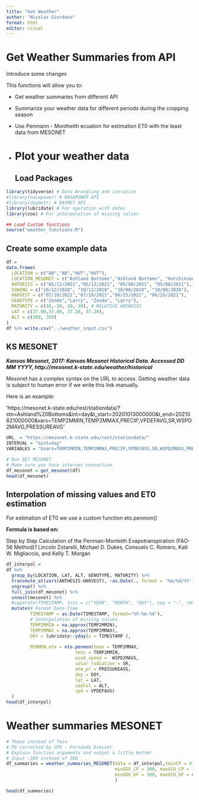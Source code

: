 ```yaml
---
title: "Get Weather"
author: "Nicolas Giordano"
format: html
editor: visual
---
```


# Get Weather Summaries from API

Introduce some changes

This functions will allow you to:

-   Get weather summaries from different API

-   Summarize your weather data for different periods during the cropping season

-   Use Penmann - Montheith ecuation for estimation ET0 with the least data from MESONET

-   

    # Plot your weather data

    ## Load Packages

```r
library(tidyverse) # Data Wrangling and iteration
#library(nasapower) # NASAPOWER API
#library(daymetr) # DAYMET API
library(lubridate) # For operation with dates
library(zoo) # For interpolation of missing values

## Load Custom functions
source("weather_functions.R")
```

## Create some example data

```r
df = 
data.frame(
  LOCATION = c("AB","AB","HUT","HUT"), 
  LOCATION_MESONET = c("Ashland Bottoms","Ashland Bottoms", "Hutchinson 10SW","Hutchinson 10SW"),
  ANTHESIS = c("05/12/2021","05/12/2021", "05/08/2021", "05/08/2021"), 
  SOWING = c("10/12/2020", "10/12/2020", "10/08/2020", "10/08/2020"), 
  HARVEST = c("07/10/2021","07/10/2021","06/25/2021", "06/25/2021"),
  GENOTYPE = c("Zenda","Larry", "Zenda", "Larry"), 
  MATURITY = c(10,-10, 10,-10), # RELATIVE ANTHESIS
  LAT = c(37.00,37.00, 37.20, 37.20), 
  ALT = c(300, 350)
)
df %>% write.csv("../weather_input.csv")
```

## KS MESONET

***Kansas Mesonet, 2017: Kansas Mesonet Historical Data. Accessed DD MM YYYY, http://mesonet.k-state.edu/weather/historical***

Mesonet has a complex syntax on the URL to access. Getting weather data is subject to human error if we write this link manually.

Here is an example:

'https://mesonet.k-state.edu/rest/stationdata/?stn=Ashland%20Bottoms&int=day&t_start=20201013000000&t_end=20210621000000&vars=TEMP2MMIN,TEMP2MMAX,PRECIP,VPDEFAVG,SR,WSPD2MAVG,PRESSUREAVG'

```r
URL_ = "https://mesonet.k-state.edu/rest/stationdata/"
INTERVAL = "&int=day"
VARIABLES = "&vars=TEMP2MMIN,TEMP2MMAX,PRECIP,VPDEFAVG,SR,WSPD2MAVG,PRESSUREAVG"

# Run GET MESONET
# Make sure you have internet connection
df_mesonet = get_mesonet(df)
head(df_mesonet)


```

## Interpolation of missing values and ET0 estimation

For estimation of ET0 we use a custom function eto.penmon()

**Formula is based on:**

Step by Step Calculation of the Penman-Monteith Evapotranspiration (FAO-56 Method)1 Lincoln Zotarelli, Michael D. Dukes, Consuelo C. Romero, Kati W. Migliaccio, and Kelly T. Morgan

```r
df_interpol = 
df %>% 
  group_by(LOCATION, LAT, ALT, GENOTYPE, MATURITY) %>% 
  transmute_at(vars(ANTHESIS:HARVEST), ~as.Date(., format = '%m/%d/%Y')) %>% 
  ungroup() %>% 
  full_join(df_mesonet) %>% 
  unnest(mesonet) %>% 
  #separate(TIMESTAMP, into = c("YEAR", "MONTH", "DAY"), sep = "-", remove = FALSE) %>% 
  mutate(# Format Date-Time
         TIMESTAMP = as.Date(TIMESTAMP, format='%Y-%m-%d'),
         # Interpolation of missing values
         TEMP2MMIN = na.approx(TEMP2MMIN), 
         TEMP2MMAX = na.approx(TEMP2MMAX), 
         DOY = lubridate::yday(x = TIMESTAMP ), 
         
         PENMON_eto = eto.penmon(tmax = TEMP2MMAX, 
                          tmin = TEMP2MMIN,
                          wind_speed =  WSPD2MAVG, 
                          solar_radiation = SR,
                          atm_pr = PRESSUREAVG, 
                          doy = DOY,
                          lat = LAT,
                          sealvl = ALT,
                          vpd = VPDEFAVG)
  )
head(df_interpol)
```

# Weather summaries MESONET

```r
# Tbase instead of Tmin
# PQ corrected by VPD - Fernanda Dreccer
# Explain function arguments and output a little better
# Input -300 instead of 300
df_summaries = weather_summaries_MESONET(data = df_interpol,tminCP = 4.5, tminGF = 0,
                                         minGDU_CP = 300, maxGCU_CP = 100, 
                                         minGDU_GF = 100, maxGCU_GF = 600
                                         )

head(df_summaries)
```
